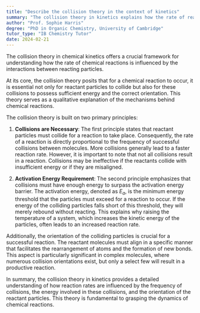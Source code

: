 ```yaml
---
title: "Describe the collision theory in the context of kinetics"
summary: "The collision theory in kinetics explains how the rate of reactions depends on collisions between reacting particles."
author: "Prof. Sophie Harris"
degree: "PhD in Organic Chemistry, University of Cambridge"
tutor_type: "IB Chemistry Tutor"
date: 2024-02-21
---
```


The collision theory in chemical kinetics offers a crucial framework for understanding how the rate of chemical reactions is influenced by the interactions between reacting particles.

At its core, the collision theory posits that for a chemical reaction to occur, it is essential not only for reactant particles to collide but also for these collisions to possess sufficient energy and the correct orientation. This theory serves as a qualitative explanation of the mechanisms behind chemical reactions.

The collision theory is built on two primary principles:

1. **Collisions are Necessary**: The first principle states that reactant particles must collide for a reaction to take place. Consequently, the rate of a reaction is directly proportional to the frequency of successful collisions between molecules. More collisions generally lead to a faster reaction rate. However, it is important to note that not all collisions result in a reaction. Collisions may be ineffective if the reactants collide with insufficient energy or if they are misaligned.

2. **Activation Energy Requirement**: The second principle emphasizes that collisions must have enough energy to surpass the activation energy barrier. The activation energy, denoted as $E_a$, is the minimum energy threshold that the particles must exceed for a reaction to occur. If the energy of the colliding particles falls short of this threshold, they will merely rebound without reacting. This explains why raising the temperature of a system, which increases the kinetic energy of the particles, often leads to an increased reaction rate.

Additionally, the orientation of the colliding particles is crucial for a successful reaction. The reactant molecules must align in a specific manner that facilitates the rearrangement of atoms and the formation of new bonds. This aspect is particularly significant in complex molecules, where numerous collision orientations exist, but only a select few will result in a productive reaction.

In summary, the collision theory in kinetics provides a detailed understanding of how reaction rates are influenced by the frequency of collisions, the energy involved in these collisions, and the orientation of the reactant particles. This theory is fundamental to grasping the dynamics of chemical reactions.
    